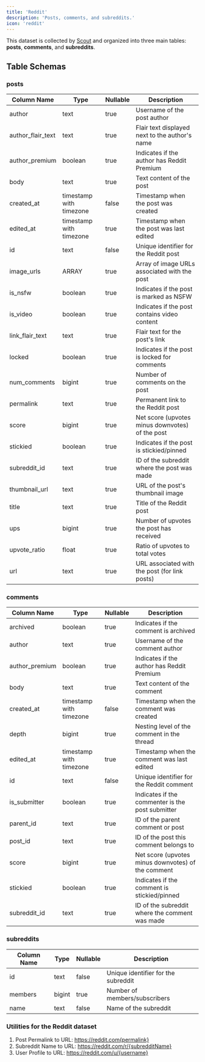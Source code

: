 ```yaml
---
title: 'Reddit'
description: 'Posts, comments, and subreddits.'
icon: 'reddit'
---
```


This dataset is collected by [Scout](/scout/introduction) and organized into three main tables: **posts**, **comments**, and **subreddits**.

## Table Schemas

### posts

| Column Name       | Type                    | Nullable | Description                                     |
| ----------------- | ----------------------- | -------- | ----------------------------------------------- |
| author            | text                    | true     | Username of the post author                     |
| author_flair_text | text                    | true     | Flair text displayed next to the author's name  |
| author_premium    | boolean                 | true     | Indicates if the author has Reddit Premium      |
| body              | text                    | true     | Text content of the post                        |
| created_at        | timestamp with timezone | false    | Timestamp when the post was created             |
| edited_at         | timestamp with timezone | true     | Timestamp when the post was last edited         |
| id                | text                    | false    | Unique identifier for the Reddit post           |
| image_urls        | ARRAY                   | true     | Array of image URLs associated with the post    |
| is_nsfw           | boolean                 | true     | Indicates if the post is marked as NSFW         |
| is_video          | boolean                 | true     | Indicates if the post contains video content    |
| link_flair_text   | text                    | true     | Flair text for the post's link                  |
| locked            | boolean                 | true     | Indicates if the post is locked for comments    |
| num_comments      | bigint                  | true     | Number of comments on the post                  |
| permalink         | text                    | true     | Permanent link to the Reddit post               |
| score             | bigint                  | true     | Net score (upvotes minus downvotes) of the post |
| stickied          | boolean                 | true     | Indicates if the post is stickied/pinned        |
| subreddit_id      | text                    | true     | ID of the subreddit where the post was made     |
| thumbnail_url     | text                    | true     | URL of the post's thumbnail image               |
| title             | text                    | true     | Title of the Reddit post                        |
| ups               | bigint                  | true     | Number of upvotes the post has received         |
| upvote_ratio      | float                   | true     | Ratio of upvotes to total votes                 |
| url               | text                    | true     | URL associated with the post (for link posts)   |

### comments

| Column Name    | Type                    | Nullable | Description                                        |
| -------------- | ----------------------- | -------- | -------------------------------------------------- |
| archived       | boolean                 | true     | Indicates if the comment is archived               |
| author         | text                    | true     | Username of the comment author                     |
| author_premium | boolean                 | true     | Indicates if the author has Reddit Premium         |
| body           | text                    | true     | Text content of the comment                        |
| created_at     | timestamp with timezone | false    | Timestamp when the comment was created             |
| depth          | bigint                  | true     | Nesting level of the comment in the thread         |
| edited_at      | timestamp with timezone | true     | Timestamp when the comment was last edited         |
| id             | text                    | false    | Unique identifier for the Reddit comment           |
| is_submitter   | boolean                 | true     | Indicates if the commenter is the post submitter   |
| parent_id      | text                    | true     | ID of the parent comment or post                   |
| post_id        | text                    | true     | ID of the post this comment belongs to             |
| score          | bigint                  | true     | Net score (upvotes minus downvotes) of the comment |
| stickied       | boolean                 | true     | Indicates if the comment is stickied/pinned        |
| subreddit_id   | text                    | true     | ID of the subreddit where the comment was made     |

### subreddits

| Column Name | Type   | Nullable | Description                         |
| ----------- | ------ | -------- | ----------------------------------- |
| id          | text   | false    | Unique identifier for the subreddit |
| members     | bigint | true     | Number of members/subscribers       |
| name        | text   | false    | Name of the subreddit               |

### Utilities for the Reddit dataset

1. Post Permalink to URL: https://reddit.com{permalink}
2. Subreddit Name to URL: https://reddit.com/r/{subredditName}
3. User Profile to URL: https://reddit.com/u/{username}
